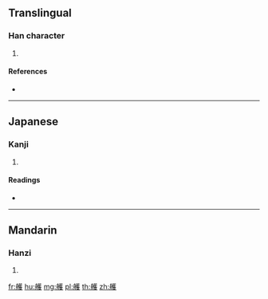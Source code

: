 {{character info/new}}
==Translingual==

===Han character===
{{Han char|rn=137|rad=舟|as=14|sn=19|four=|canj=HYTOE}}

# {{defn|Han|sort=舟14}}

====References====
* {{Han ref|kx=1013.030|dkj=30573|dj=1471.310|hdz=53069.060|uh=8267|ud=33383}}

----

==Japanese==

===Kanji===
{{ja-kanji|grade=|rs=舟14}}

# {{defn|lang=ja|sort=舟14}}

====Readings====
* {{ja-readings|on=[[わく]] (waku)|kun=[[ふね]] (fune)|nanori=}}

----

==Mandarin==

===Hanzi===
{{cmn-hanzi|pin=[[huò]] ([[huo4]])|wg=huo<sup>4</sup>}}

# {{defn|lang=cmn|sort=舟14}}

[[fr:艧]]
[[hu:艧]]
[[mg:艧]]
[[pl:艧]]
[[th:艧]]
[[zh:艧]]